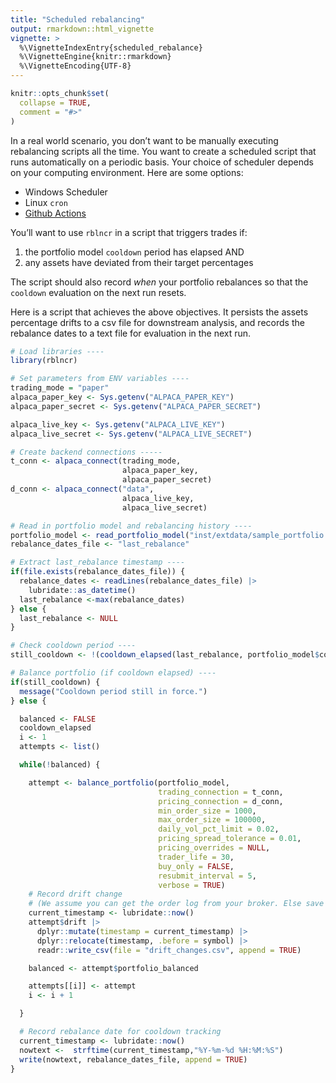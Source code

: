 ```yaml
---
title: "Scheduled rebalancing"
output: rmarkdown::html_vignette
vignette: >
  %\VignetteIndexEntry{scheduled_rebalance}
  %\VignetteEngine{knitr::rmarkdown}
  %\VignetteEncoding{UTF-8}
---
```


```r
knitr::opts_chunk$set(
  collapse = TRUE,
  comment = "#>"
)
```


In a real world scenario, you don't want to be manually executing rebalancing scripts all the time. You want to create a scheduled script that runs automatically on a periodic basis. Your choice of scheduler depends on your computing environment. Here are some options:

- Windows Scheduler
- Linux `cron`
- [Github Actions](https://docs.github.com/en/actions)

You'll want to use `rblncr` in a script that triggers trades if:

1. the portfolio model `cooldown` period has elapsed AND
2. any assets have deviated from their target percentages

The script should also record _when_ your portfolio rebalances so that the `cooldown` evaluation on the next run resets.

Here is a script that achieves the above objectives. It persists the assets percentage drifts to a csv file for downstream analysis, and records the rebalance dates to a text file for evaluation in the next run.

```r
# Load libraries ----
library(rblncr)

# Set parameters from ENV variables ----
trading_mode = "paper"
alpaca_paper_key <- Sys.getenv("ALPACA_PAPER_KEY")
alpaca_paper_secret <- Sys.getenv("ALPACA_PAPER_SECRET")

alpaca_live_key <- Sys.getenv("ALPACA_LIVE_KEY")
alpaca_live_secret <- Sys.getenv("ALPACA_LIVE_SECRET")

# Create backend connections -----
t_conn <- alpaca_connect(trading_mode,
                         alpaca_paper_key,
                         alpaca_paper_secret)
d_conn <- alpaca_connect("data",
                         alpaca_live_key,
                         alpaca_live_secret)

# Read in portfolio model and rebalancing history ----
portfolio_model <- read_portfolio_model("inst/extdata/sample_portfolio.yaml")
rebalance_dates_file <- "last_rebalance"

# Extract last_rebalance timestamp ----
if(file.exists(rebalance_dates_file)) {
  rebalance_dates <- readLines(rebalance_dates_file) |>
    lubridate::as_datetime()
  last_rebalance <-max(rebalance_dates)
} else {
  last_rebalance <- NULL
}

# Check cooldown period ----
still_cooldown <- !(cooldown_elapsed(last_rebalance, portfolio_model$cooldown$days))

# Balance portfolio (if cooldown elapsed) ----
if(still_cooldown) {
  message("Cooldown period still in force.")
} else {

  balanced <- FALSE
  cooldown_elapsed
  i <- 1
  attempts <- list()

  while(!balanced) {

    attempt <- balance_portfolio(portfolio_model,
                                 trading_connection = t_conn,
                                 pricing_connection = d_conn,
                                 min_order_size = 1000,
                                 max_order_size = 100000,
                                 daily_vol_pct_limit = 0.02,
                                 pricing_spread_tolerance = 0.01,
                                 pricing_overrides = NULL,
                                 trader_life = 30,
                                 buy_only = FALSE,
                                 resubmit_interval = 5,
                                 verbose = TRUE)
    # Record drift change
    # (We assume you can get the order log from your broker. Else save those as well.)
    current_timestamp <- lubridate::now()
    attempt$drift |>
      dplyr::mutate(timestamp = current_timestamp) |>
      dplyr::relocate(timestamp, .before = symbol) |>
      readr::write_csv(file = "drift_changes.csv", append = TRUE)

    balanced <- attempt$portfolio_balanced

    attempts[[i]] <- attempt
    i <- i + 1

  }

  # Record rebalance date for cooldown tracking
  current_timestamp <- lubridate::now()
  nowtext <-  strftime(current_timestamp,"%Y-%m-%d %H:%M:%S")
  write(nowtext, rebalance_dates_file, append = TRUE)
}
```
